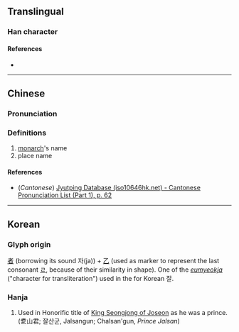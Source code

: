 {{character info/new}}
==Translingual==

===Han character===
{{Han char|rn=5|rad=乙|as=09|sn=10|four=|canj=JAN|ids=⿱者乙}}

====References====
* {{Han ref|kx=0084.241|dj=0171.360|hdz=10056.071|uh=4E7D|ud=20093}}

----

==Chinese==
{{zh-forms}}

===Pronunciation===
{{zh-pron
|m=zhě
|c=ze2
|mc=
|oc=
|ma=
|cat=
}}

===Definitions===
{{zh-hanzi}}

# [[monarch]]'s name
# place name 
====References====
* (''Cantonese'') [http://www.iso10646hk.net/jp/document/download.jsp Jyutping Database (iso10646hk.net) - Cantonese Pronunciation List (Part 1), p. 62]

----

==Korean==

===Glyph origin===
[[者]] (borrowing its sound 자(ja)) + [[乙]] (used as marker to represent the last consonant [[ㄹ]], because of their similarity in shape). One of the ''[[음역자|eumyeokja]]'' ("character for transliteration") used in the {{w|Idu script}} for Korean 잘.

===Hanja===
{{ko-hanja|hangeul=잘|rv=jal|mr=chal|y=cal}}

# Used in Honorific title of [[w:Seongjong of Joseon|King Seongjong of Joseon]] as he was a prince. (乽山君; 잘산군, Jalsangun; Chalsan'gun, ''Prince Jalsan'')